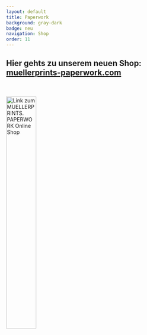 ```yaml
---
layout: default
title: Paperwork
background: gray-dark
badge: neu
navigation: Shop 
order: 11
---
```

<div className="flowing-text">
	<h2>Hier gehts zu unserem neuen Shop: <a href="//muellerprints-paperwork.com">muellerprints-paperwork.com</a></h2>
	<br /><br />
	<div className={"text-center"}>
		<a href="//muellerprints-paperwork.com">
		<img src="/images/paperwork.svg"
			 style="width: 40%; height: auto; vertical-align: 0px"
			 alt="Link zum MUELLERPRINTS. PAPERWORK Online Shop" /></a>
	</div>
</div>

